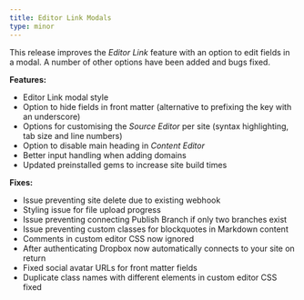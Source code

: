 ```yaml
---
title: Editor Link Modals
type: minor
---
```


This release improves the *Editor Link* feature with an option to edit fields in a modal. A number of other options have been added and bugs fixed.

**Features:**

* Editor Link modal style
* Option to hide fields in front matter (alternative to prefixing the key with an underscore)
* Options for customising the *Source Editor* per site (syntax highlighting, tab size and line numbers)
* Option to disable main heading in *Content Editor*
* Better input handling when adding domains
* Updated preinstalled gems to increase site build times

**Fixes:**

* Issue preventing site delete due to existing webhook
* Styling issue for file upload progress
* Issue preventing connecting Publish Branch if only two branches exist
* Issue preventing custom classes for blockquotes in Markdown content
* Comments in custom editor CSS now ignored
* After authenticating Dropbox now automatically connects to your site on return
* Fixed social avatar URLs for front matter fields
* Duplicate class names with different elements in custom editor CSS fixed